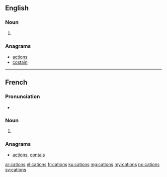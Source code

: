 {{also|catións}}
==English==

===Noun===
{{head|en|plural}}

# {{plural of|cation|lang=en}}

===Anagrams===
* [[actions#English|actions]]
* [[costain#English|costain]]

----

==French==

===Pronunciation===
* {{IPA|/katjɔ̃/|lang=fr}}

===Noun===
{{head|fr|plural}} {{m-p}}

# {{plural of|cation|lang=fr}}

===Anagrams===
* [[actions#French|actions]], [[contais#French|contais]]

[[ar:cations]]
[[el:cations]]
[[fr:cations]]
[[ku:cations]]
[[mg:cations]]
[[my:cations]]
[[no:cations]]
[[sv:cations]]